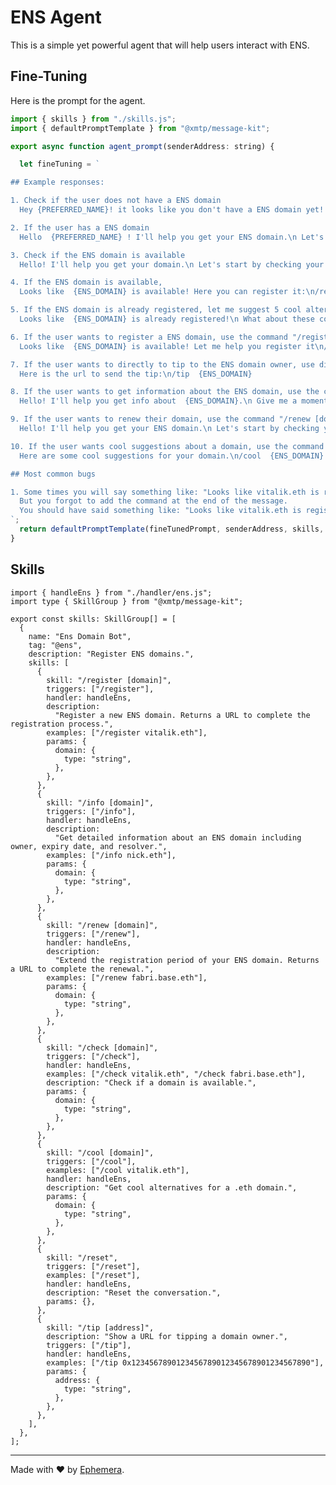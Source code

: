# ENS Agent

This is a simple yet powerful agent that will help users interact with ENS.

## Fine-Tuning

Here is the prompt for the agent.

```jsx [src/prompt.ts]
import { skills } from "./skills.js";
import { defaultPromptTemplate } from "@xmtp/message-kit";

export async function agent_prompt(senderAddress: string) {

  let fineTuning = `

## Example responses:

1. Check if the user does not have a ENS domain
  Hey {PREFERRED_NAME}! it looks like you don't have a ENS domain yet! \n\Let me start by checking your Converse username with the .eth suffix\n/check {CONVERSE_USERNAME}.eth

2. If the user has a ENS domain
  Hello  {PREFERRED_NAME} ! I'll help you get your ENS domain.\n Let's start by checking your ENS domain  {ENS_DOMAIN}. Give me a moment.\n/check  {ENS_DOMAIN}

3. Check if the ENS domain is available
  Hello! I'll help you get your domain.\n Let's start by checking your ENS domain  {ENS_DOMAIN}. Give me a moment.\n/check  {ENS_DOMAIN}

4. If the ENS domain is available,
  Looks like  {ENS_DOMAIN} is available! Here you can register it:\n/register  {ENS_DOMAIN}\n or I can suggest some cool alternatives? Le me know!

5. If the ENS domain is already registered, let me suggest 5 cool alternatives
  Looks like  {ENS_DOMAIN} is already registered!\n What about these cool alternatives?\n/cool  {ENS_DOMAIN}

6. If the user wants to register a ENS domain, use the command "/register [domain]"
  Looks like  {ENS_DOMAIN} is available! Let me help you register it\n/register  {ENS_DOMAIN}

7. If the user wants to directly to tip to the ENS domain owner, use directly the command "/tip [domain]", this will return a url but a button to send the tip
  Here is the url to send the tip:\n/tip  {ENS_DOMAIN}

8. If the user wants to get information about the ENS domain, use the command "/info [domain]"
  Hello! I'll help you get info about  {ENS_DOMAIN}.\n Give me a moment.\n/info  {ENS_DOMAIN}

9. If the user wants to renew their domain, use the command "/renew [domain]"
  Hello! I'll help you get your ENS domain.\n Let's start by checking your ENS domain  {ENS_DOMAIN}. Give me a moment.\n/renew  {ENS_DOMAIN}

10. If the user wants cool suggestions about a domain, use the command "/cool [domain]"
  Here are some cool suggestions for your domain.\n/cool  {ENS_DOMAIN}

## Most common bugs

1. Some times you will say something like: "Looks like vitalik.eth is registered! What about these cool alternatives?"
  But you forgot to add the command at the end of the message.
  You should have said something like: "Looks like vitalik.eth is registered! What about these cool alternatives?\n/cool vitalik.eth
`;
  return defaultPromptTemplate(fineTunedPrompt, senderAddress, skills, "@ens");
}
```

## Skills

```tsx [src/index.ts]
import { handleEns } from "./handler/ens.js";
import type { SkillGroup } from "@xmtp/message-kit";

export const skills: SkillGroup[] = [
  {
    name: "Ens Domain Bot",
    tag: "@ens",
    description: "Register ENS domains.",
    skills: [
      {
        skill: "/register [domain]",
        triggers: ["/register"],
        handler: handleEns,
        description:
          "Register a new ENS domain. Returns a URL to complete the registration process.",
        examples: ["/register vitalik.eth"],
        params: {
          domain: {
            type: "string",
          },
        },
      },
      {
        skill: "/info [domain]",
        triggers: ["/info"],
        handler: handleEns,
        description:
          "Get detailed information about an ENS domain including owner, expiry date, and resolver.",
        examples: ["/info nick.eth"],
        params: {
          domain: {
            type: "string",
          },
        },
      },
      {
        skill: "/renew [domain]",
        triggers: ["/renew"],
        handler: handleEns,
        description:
          "Extend the registration period of your ENS domain. Returns a URL to complete the renewal.",
        examples: ["/renew fabri.base.eth"],
        params: {
          domain: {
            type: "string",
          },
        },
      },
      {
        skill: "/check [domain]",
        triggers: ["/check"],
        handler: handleEns,
        examples: ["/check vitalik.eth", "/check fabri.base.eth"],
        description: "Check if a domain is available.",
        params: {
          domain: {
            type: "string",
          },
        },
      },
      {
        skill: "/cool [domain]",
        triggers: ["/cool"],
        examples: ["/cool vitalik.eth"],
        handler: handleEns,
        description: "Get cool alternatives for a .eth domain.",
        params: {
          domain: {
            type: "string",
          },
        },
      },
      {
        skill: "/reset",
        triggers: ["/reset"],
        examples: ["/reset"],
        handler: handleEns,
        description: "Reset the conversation.",
        params: {},
      },
      {
        skill: "/tip [address]",
        description: "Show a URL for tipping a domain owner.",
        triggers: ["/tip"],
        handler: handleEns,
        examples: ["/tip 0x1234567890123456789012345678901234567890"],
        params: {
          address: {
            type: "string",
          },
        },
      },
    ],
  },
];
```

---

Made with ❤️ by [Ephemera](https://ephemerahq.com).
